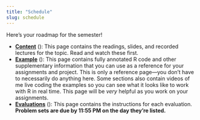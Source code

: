 ```yaml
---
title: "Schedule"
slug: schedule
---
```



Here's your roadmap for the semester!

- [**Content**](/content/) (<i class="fas fa-book-reader"></i>): This page contains the readings, slides, and recorded lectures for the topic. Read and watch these first.
- [**Example**](/example/) (<i class="fas fa-laptop-code"></i>): This page contains fully annotated R code and other supplementary information that you can use as a reference for your assignments and project. This is only a reference page—you don't have to necessarily do anything here. Some sections also contain videos of me live coding the examples so you can see what it looks like to work with R in real time. This page will be *very* helpful as you work on your assignments.
- [**Evaluations**](/evaluations/) (<i class="fas fa-pencil-ruler"></i>): This page contains the instructions for each evaluation. **Problem sets are due by 11:55 PM on the day they're listed.**

